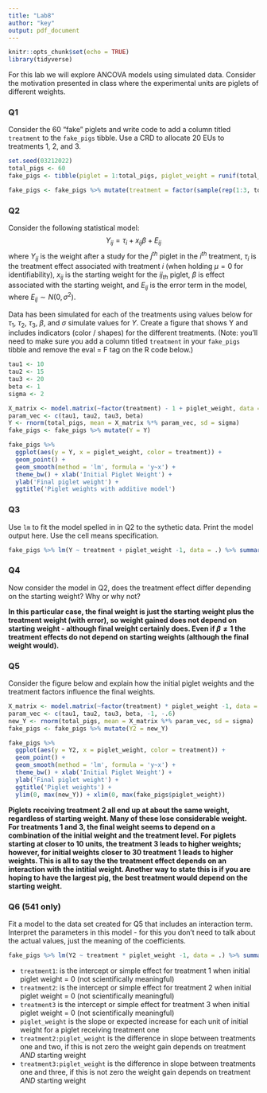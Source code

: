 ```yaml
---
title: "Lab8"
author: "key"
output: pdf_document
---
```


```r
knitr::opts_chunk$set(echo = TRUE)
library(tidyverse)
```

For this lab we will explore ANCOVA models using simulated data. Consider the motivation presented in class where the experimental units are piglets of different weights.

### Q1
Consider the 60 "fake" piglets and write code to add a column titled `treatment` to the `fake_pigs` tibble. Use a CRD to allocate 20 EUs to treatments 1, 2, and 3.

```r
set.seed(03212022)
total_pigs <- 60
fake_pigs <- tibble(piglet = 1:total_pigs, piglet_weight = runif(total_pigs, min = 10, max = 30))
```

```r
fake_pigs <- fake_pigs %>% mutate(treatment = factor(sample(rep(1:3, total_pigs/3), total_pigs)))
```

### Q2

Consider the following statistical model:
$$Y_{ij} = \tau_i + x_{ij} \beta + E_{ij}$$
where $Y_{ij}$ is the weight after a study for the $j^{th}$ piglet in the $i^{th}$ treatment, $\tau_i$ is the treatment effect associated with treatment $i$ (when holding $\mu = 0$ for identifiability), $x_{ij}$ is the starting weight for the $ij_{th}$ piglet, $\beta$ is effect associated with the starting weight, and $E_{ij}$ is the error term in the model, where $E_{ij} \sim N(0, \sigma^2).$

Data has been simulated for each of the treatments using values below for $\tau_1$, $\tau_2$, $\tau_3$, $\beta$, and $\sigma$ simulate values for $Y$. Create a figure that shows Y and includes indicators (color / shapes) for the different treatments. (Note: you'll need to make sure you add a column titled `treatment` in your `fake_pigs` tibble and remove the eval = F tag on the R code below.)

```r
tau1 <- 10
tau2 <- 15
tau3 <- 20
beta <- 1
sigma <- 2

X_matrix <- model.matrix(~factor(treatment) - 1 + piglet_weight, data = fake_pigs)
param_vec <- c(tau1, tau2, tau3, beta)
Y <- rnorm(total_pigs, mean = X_matrix %*% param_vec, sd = sigma)
fake_pigs <- fake_pigs %>% mutate(Y = Y)
```

```r
fake_pigs %>% 
  ggplot(aes(y = Y, x = piglet_weight, color = treatment)) +
  geom_point() + 
  geom_smooth(method = 'lm', formula = 'y~x') + 
  theme_bw() + xlab('Initial Piglet Weight') +
  ylab('Final piglet weight') +
  ggtitle('Piglet weights with additive model')

```

### Q3

Use `lm` to fit the model spelled in in Q2 to the sythetic data. Print the model output here. Use the cell means specification.

```r
fake_pigs %>% lm(Y ~ treatment + piglet_weight -1, data = .) %>% summary()
```


### Q4

Now consider the model in Q2, does the treatment effect differ depending on the starting weight? Why or why not?

__In this particular case, the final weight is just the starting weight plus the treatment weight (with error), so weight gained does not depend on starting weight - although final weight certainly does. Even if $\beta \neq1$ the treatment effects do not depend on starting weights (although the final weight would).__

### Q5

Consider the figure below and explain how the initial piglet weights and the treatment factors influence the final weights.

```r
X_matrix <- model.matrix(~factor(treatment) * piglet_weight -1, data = fake_pigs)
param_vec <- c(tau1, tau2, tau3, beta, -1, -.6)
new_Y <- rnorm(total_pigs, mean = X_matrix %*% param_vec, sd = sigma)
fake_pigs <- fake_pigs %>% mutate(Y2 = new_Y)

fake_pigs %>% 
  ggplot(aes(y = Y2, x = piglet_weight, color = treatment)) +
  geom_point() + 
  geom_smooth(method = 'lm', formula = 'y~x') + 
  theme_bw() + xlab('Initial Piglet Weight') +
  ylab('Final piglet weight') +
  ggtitle('Piglet weights') +
  ylim(0, max(new_Y)) + xlim(0, max(fake_pigs$piglet_weight))
```

__Piglets receiving treatment 2 all end up at about the same weight, regardless of starting weight. Many of these lose considerable weight. For treatments 1 and 3, the final weight seems to depend on a combination of the initial weight and the treatment level. For piglets starting at closer to 10 units, the treatment 3 leads to higher weights; however, for initial weights closer to 30 treatment 1 leads to higher weights. This is all to say the the treatment effect depends on an interaction with the intitial weight. Another way to state this is if you are hoping to have the largest pig, the best treatment would depend on the starting weight.__

### Q6 (541 only)

Fit a model to the data set created for Q5 that includes an interaction term. Interpret the parameters in this model - for this you don't need to talk about the actual values, just the meaning of the coefficients.

```r
fake_pigs %>% lm(Y2 ~ treatment * piglet_weight -1, data = .) %>% summary()
```

- `treatment1`: is the intercept or simple effect for treatment 1 when initial piglet weight = 0 (not scientifically meaningful)
- `treatment2`: is the intercept or simple effect for treatment 2 when initial piglet weight = 0 (not scientifically meaningful)
- `treatment3` is the intercept or simple effect for treatment 3 when initial piglet weight = 0 (not scientifically meaningful)
- `piglet_weight` is the slope or expected increase for each unit of initial weight for a piglet receiving treatment one
- `treatment2:piglet_weight` is the difference in slope between treatments one and two, if this is not zero the weight gain depends on treatment _AND_ starting weight
- `treatment3:piglet_weight` is the difference in slope between treatments one and three, if this is not zero the weight gain depends on treatment _AND_ starting weight